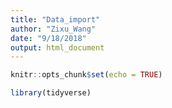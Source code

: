 ```yaml
---
title: "Data_import"
author: "Zixu_Wang"
date: "9/18/2018"
output: html_document
---
```



```r
knitr::opts_chunk$set(echo = TRUE)

library(tidyverse)
```


